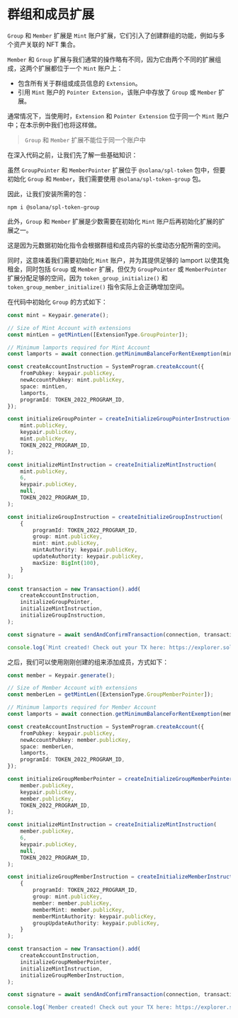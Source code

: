 
# 群组和成员扩展

`Group` 和 `Member` 扩展是 `Mint` 账户扩展，它们引入了创建群组的功能，例如与多个资产关联的 NFT 集合。

<ArticleSection name="初始化铸币账户" id="initializing-the-mint-account" level="h2" />

`Member` 和 `Group` 扩展与我们通常的操作略有不同，因为它由两个不同的扩展组成，这两个扩展都位于一个 `Mint` 账户上：
- 包含所有关于群组或成员信息的 `Extension`。
- 引用 `Mint` 账户的 `Pointer Extension`，该账户中存放了 `Group` 或 `Member` 扩展。

通常情况下，当使用时，`Extension` 和 `Pointer Extension` 位于同一个 `Mint` 账户中；在本示例中我们也将这样做。

> `Group` 和 `Member` 扩展不能位于同一个账户中

在深入代码之前，让我们先了解一些基础知识：

虽然 `GroupPointer` 和 `MemberPointer` 扩展位于 `@solana/spl-token` 包中，但要初始化 `Group` 和 `Member`，我们需要使用 `@solana/spl-token-group` 包。

因此，让我们安装所需的包：

```
npm i @solana/spl-token-group
```


此外，`Group` 和 `Member` 扩展是少数需要在初始化 `Mint` 账户后再初始化扩展的扩展之一。

这是因为元数据初始化指令会根据群组和成员内容的长度动态分配所需的空间。

同时，这意味着我们需要初始化 `Mint` 账户，并为其提供足够的 lamport 以使其免租金，同时包括 `Group` 或 `Member` 扩展，但仅为 `GroupPointer` 或 `MemberPointer` 扩展分配足够的空间，因为 `token_group_initialize()` 和 `token_group_member_initialize()` 指令实际上会正确增加空间。

在代码中初始化 `Group` 的方式如下：

```ts
const mint = Keypair.generate();

// Size of Mint Account with extensions
const mintLen = getMintLen([ExtensionType.GroupPointer]);

// Minimum lamports required for Mint Account
const lamports = await connection.getMinimumBalanceForRentExemption(mintLen + TYPE_SIZE + LENGTH_SIZE + TOKEN_GROUP_SIZE);

const createAccountInstruction = SystemProgram.createAccount({
    fromPubkey: keypair.publicKey,
    newAccountPubkey: mint.publicKey,
    space: mintLen,
    lamports,
    programId: TOKEN_2022_PROGRAM_ID,
});

const initializeGroupPointer = createInitializeGroupPointerInstruction(
    mint.publicKey,
    keypair.publicKey,
    mint.publicKey,
    TOKEN_2022_PROGRAM_ID,
);

const initializeMintInstruction = createInitializeMintInstruction(
    mint.publicKey,
    6,
    keypair.publicKey,
    null,
    TOKEN_2022_PROGRAM_ID,
);

const initializeGroupInstruction = createInitializeGroupInstruction(
    {
        programId: TOKEN_2022_PROGRAM_ID,
        group: mint.publicKey,
        mint: mint.publicKey,
        mintAuthority: keypair.publicKey,
        updateAuthority: keypair.publicKey,
        maxSize: BigInt(100),
    }
);

const transaction = new Transaction().add(
    createAccountInstruction,
    initializeGroupPointer,
    initializeMintInstruction,
    initializeGroupInstruction,
);

const signature = await sendAndConfirmTransaction(connection, transaction, [keypair, mint], {commitment: "finalized"});

console.log(`Mint created! Check out your TX here: https://explorer.solana.com/tx/${signature}?cluster=devnet`);
```

之后，我们可以使用刚刚创建的组来添加成员，方式如下：

```ts
const member = Keypair.generate();

// Size of Member Account with extensions
const memberLen = getMintLen([ExtensionType.GroupMemberPointer]);

// Minimum lamports required for Member Account
const lamports = await connection.getMinimumBalanceForRentExemption(memberLen + TYPE_SIZE + LENGTH_SIZE + TOKEN_GROUP_MEMBER_SIZE);

const createAccountInstruction = SystemProgram.createAccount({
    fromPubkey: keypair.publicKey,
    newAccountPubkey: member.publicKey,
    space: memberLen,
    lamports,
    programId: TOKEN_2022_PROGRAM_ID,
});

const initializeGroupMemberPointer = createInitializeGroupMemberPointerInstruction(
    member.publicKey,
    keypair.publicKey,
    member.publicKey,
    TOKEN_2022_PROGRAM_ID,
);

const initializeMintInstruction = createInitializeMintInstruction(
    member.publicKey,
    6,
    keypair.publicKey,
    null,
    TOKEN_2022_PROGRAM_ID,
);

const initializeGroupMemberInstruction = createInitializeMemberInstruction(
    {
        programId: TOKEN_2022_PROGRAM_ID,
        group: mint.publicKey,
        member: member.publicKey,
        memberMint: member.publicKey,
        memberMintAuthority: keypair.publicKey,
        groupUpdateAuthority: keypair.publicKey,
    }
);

const transaction = new Transaction().add(
    createAccountInstruction,
    initializeGroupMemberPointer,
    initializeMintInstruction,
    initializeGroupMemberInstruction,
);

const signature = await sendAndConfirmTransaction(connection, transaction, [keypair, member], {commitment: "finalized"});

console.log(`Member created! Check out your TX here: https://explorer.solana.com/tx/${signature}?cluster=devnet`);
```
